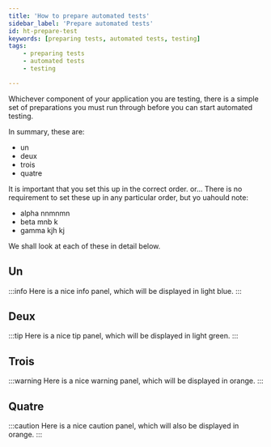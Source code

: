 ```yaml
---
title: 'How to prepare automated tests'
sidebar_label: 'Prepare automated tests'
id: ht-prepare-test
keywords: [preparing tests, automated tests, testing]
tags:
    - preparing tests
    - automated tests
    - testing

---
```






Whichever component of your application you are testing, there is a simple set of preparations you must run through before you can start automated testing.

In summary, these are:

- un
- deux
- trois
- quatre

It is important that you set this up in the correct order.
or...
There is no requirement to set these up in any particular order, but yo uahould note:

- alpha nnmnmn 
- beta mnb k 
- gamma kjh kj 

We shall look at each of these in detail below.

## Un

:::info
Here is a nice info panel, which will be displayed in light blue.
:::

## Deux

:::tip
Here is a nice tip panel, which will be displayed in light green.
:::

## Trois

:::warning
Here is a nice warning panel, which will be displayed in orange.
:::

## Quatre

:::caution
Here is a nice caution panel, which will also be displayed in orange.
:::

